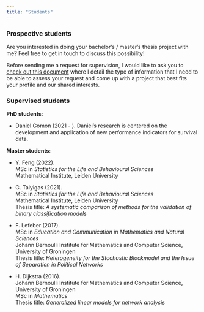 ---
title: "Students"
---

### Prospective students

Are you interested in doing your bachelor's / master's thesis project with me? Feel free to get in touch to discuss this possibility!

Before sending me a request for supervision, I would like to ask you to [check out this document](https://github.com/mirkosignorelli/info4supervisions/blob/main/supervision_request.md) where I detail the type of information that I need to be able to assess your request and come up with a project that best fits your profile and our shared interests.

### Supervised students

**PhD students**:

* Daniel Gomon (2021 - ). Daniel's research is centered on the development and application of new performance indicators for survival data.

**Master students**:

* Y. Feng (2022).  
MSc in *Statistics for the Life and Behavioural Sciences*  
Mathematical Institute, Leiden University  

* G. Talyigas (2021).  
MSc in *Statistics for the Life and Behavioural Sciences*  
Mathematical Institute, Leiden University  
Thesis title: *A systematic comparison of methods for the validation of binary classification models*

* F. Lefeber (2017).    
MSc in *Education and Communication in Mathematics and Natural Sciences*  
Johann Bernoulli Institute for Mathematics and Computer Science, University of Groningen  
Thesis title: *Heterogeneity for the Stochastic Blockmodel and the Issue of Separation in Political Networks*

* H. Dijkstra (2016).  
Johann Bernoulli Institute for Mathematics and Computer Science, University of Groningen  
MSc in *Mathematics*  
Thesis title: *Generalized linear models for network analysis*  

